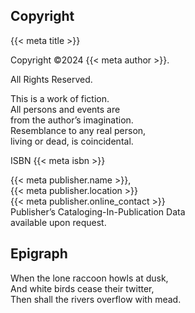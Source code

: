 ## Copyright

:::{align=center .italic}

::::::{.smallcaps vfill=before}
{{< meta title >}}
::::::

<!-- Can be copyrights, copyleft, licence... -->
Copyright ©2024 {{< meta author >}}.

All Rights Reserved.

<!-- Or similar language boiler plate) -->
::::::{vspace_both=1\nbs}
| This is a work of fiction.
| All persons and events are
| from the author's imagination.
| Resemblance to any real person,
| living or dead, is coincidental.
::::::

<!-- Whatever it is. No barcode, just number. -->
ISBN {{< meta isbn >}}

::::::{vspace_both=1\nbs}
| {{< meta publisher.name >}},
| {{< meta publisher.location >}}
| {{< meta publisher.online_contact >}}
::::::

<!-- Fiction often does not need catalog data. -->
| Publisher's Cataloging-In-Publication Data
| available upon request.
:::

## Epigraph

<!-- Epigraph: -->
<!-- Note that since epigraphs are ornamental in nature, they are usually not -->
<!-- considered fair use. Publishers often require writers to seek permission -->
<!-- to quote material for epigraphs, especially lyrics and modern poetry. -->
<!-- See: https://style.mla.org/styling-epigraphs/ -->
:::{.epigraph from="Prophecy of Claudius" by="Claudius" lines_before=7}
| When the lone raccoon howls at dusk,
| And white birds cease their twitter,
| Then shall the rivers overflow with mead.
:::

